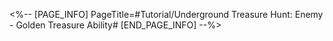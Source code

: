 <%-- [PAGE_INFO]
PageTitle=#Tutorial/Underground Treasure Hunt: Enemy - Golden Treasure Ability#
[END_PAGE_INFO] --%>
{{Tutorial
|sort      = 801022
|title     = Underground Treasure Hunt: Enemy - Golden Treasure Ability
|subtitle  = 
|type      = 
|about     = 
|image1    = Tutorial Underground Treasure Hunt Enemy - Golden Treasure Ability 1.png{{subst:void|<!--$UPLOAD:<<SpriteOutput/TutorialPic/TutorialPage_801022.png>-<Tutorial Underground Treasure Hunt Enemy - Golden Treasure Ability 1.png>>}}
|text1     = Locate the enemy with the golden Treasure ability and defeat the Trotter before the countdown finishes to obtain {{Color|h|nobold=1|Door Card}}.
}}